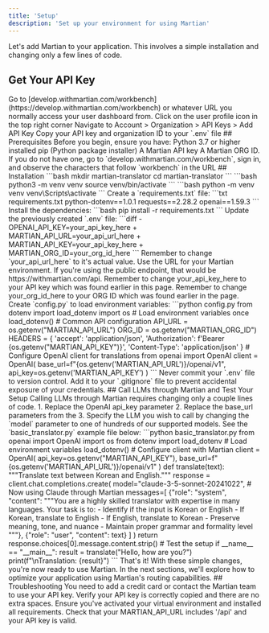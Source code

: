 ```yaml
---
title: 'Setup'
description: 'Set up your environment for using Martian'
---
```

Let's add Martian to your application. This involves a simple installation and changing only a few lines of code.
## Get Your API Key
<Steps>
  <Step title="Sign In">
    Go to [develop.withmartian.com/workbench](https://develop.withmartian.com/workbench) or whatever URL you normally access your user dashboard from.
  </Step>
  <Step title="Access Settings">
    Click on the user profile icon in the top right corner
  </Step>
  <Step title="Generate Key">
    Navigate to Account > Organization > API Keys > Add API Key
  </Step>
  <Step title="Save Credentials">
    Copy your API key and organization ID to your `.env` file
  </Step>
</Steps>
## Prerequisites
Before you begin, ensure you have:
<Check>
  Python 3.7 or higher installed
</Check>
<Check>
  pip (Python package installer)
</Check>
<Check>
  A Martian API key
</Check>
<Check>
  A Martian ORG ID. If you do not have one, go to `develop.withmartian.com/workbench`, sign in, and observe the characters that follow `workbench` in the URL
</Check>
## Installation
<Steps>
  <Step title="Create Project Directory">
    ```bash
    mkdir martian-translator
    cd martian-translator
    ```
  </Step>
  <Step title="Create Virtual Environment">
    <CodeGroup>
      <CodeBlock title="Unix">
        ```bash
        python3 -m venv venv
        source venv/bin/activate
        ```
      </CodeBlock>
      <CodeBlock title="Windows">
        ```bash
        python -m venv venv
        venv\Scripts\activate
        ```
      </CodeBlock>
    </CodeGroup>
  </Step>
  <Step title="Install Dependencies">
    Create a `requirements.txt` file:
    ```txt requirements.txt
    python-dotenv==1.0.1
    requests==2.28.2
    openai==1.59.3
    ```
    Install the dependencies:
    ```bash
    pip install -r requirements.txt
    ```
  </Step>
  <Step title="Configure Environment">
    Update the previously created `.env` file:
    ```diff
    - OPENAI_API_KEY=your_api_key_here
    + MARTIAN_API_URL=your_api_url_here
    + MARTIAN_API_KEY=your_api_key_here
    + MARTIAN_ORG_ID=your_org_id_here
    ```
    <Note>
      Remember to change `your_api_url_here` to it's actual value. Use the URL for your Martian environment. If you're using the public endpoint, that would be https://withmartian.com/api.
      Remember to change your_api_key_here to your API key which was found earlier in this page.
      Remember to change your_org_id_here to your ORG ID which was found earlier in the page.
    </Note>
    Create `config.py` to load environment variables:
    ```python config.py
    from dotenv import load_dotenv
    import os
    # Load environment variables once
    load_dotenv()
    # Common API configuration
    API_URL = os.getenv("MARTIAN_API_URL")
    ORG_ID = os.getenv("MARTIAN_ORG_ID")
    HEADERS = {
        'accept': 'application/json',
        'Authorization': f'Bearer {os.getenv("MARTIAN_API_KEY")}',
        'Content-Type': 'application/json'
    }
    # Configure OpenAI client for translations
    from openai import OpenAI
    client = OpenAI(
        base_url=f"{os.getenv('MARTIAN_API_URL')}/openai/v1",
        api_key=os.getenv('MARTIAN_API_KEY')
    )
    ```
  </Step>
</Steps>
<Warning>
  Never commit your `.env` file to version control. Add it to your `.gitignore` file to prevent accidental exposure of your credentials.
</Warning>
## Call LLMs through Martian and Test Your Setup
Calling LLMs through Martian requires changing only a couple lines of code.
1. Replace the OpenAI api_key parameter
2. Replace the base_url parameters from the
3. Specify the LLM you wish to call by changing the `model` parameter to one of hundreds of our supported models.
See the `basic_translator.py` example file below:
```python basic_translator.py
from openai import OpenAI
import os
from dotenv import load_dotenv
# Load environment variables
load_dotenv()
# Configure client with Martian
client = OpenAI(
    api_key=os.getenv("MARTIAN_API_KEY"),
    base_url=f"{os.getenv('MARTIAN_API_URL')}/openai/v1"
)
def translate(text):
    """Translate text between Korean and English."""
    response = client.chat.completions.create(
        model="claude-3-5-sonnet-20241022",  # Now using Claude through Martian
        messages=[
            {"role": "system", "content": """You are a highly skilled translator with expertise in many languages. Your task is to:
                - Identify if the input is Korean or English
                - If Korean, translate to English
                - If English, translate to Korean
                - Preserve meaning, tone, and nuance
                - Maintain proper grammar and formality level
                """},
            {"role": "user", "content": text}
        ]
    )
    return response.choices[0].message.content.strip()
# Test the setup
if __name__ == "__main__":
    result = translate("Hello, how are you?")
    print(f"\nTranslation: {result}")
```
That's it! With these simple changes, you're now ready to use Martian. In the next sections, we'll explore how to optimize your application using Martian's routing capabilities.
## Troubleshooting
<AccordionGroup>
  <Accordion title="402 Error">
    You need to add a credit card or contact the Martian team to use your API key.
  </Accordion>
  <Accordion title="Authentication Error">
    Verify your API key is correctly copied and there are no extra spaces.
  </Accordion>
  <Accordion title="Import Errors">
    Ensure you've activated your virtual environment and installed all requirements.
  </Accordion>
  <Accordion title="OpenAI Client Error">
    Check that your MARTIAN_API_URL includes '/api' and your API key is valid.
  </Accordion>
</AccordionGroup>